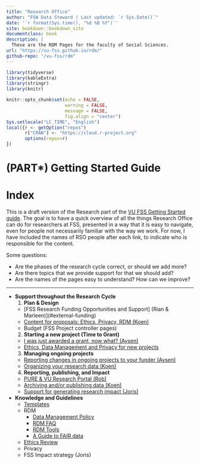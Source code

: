 ```yaml
--- 
title: "Research Office"
author: "FSW Data Steward | Last updated: `r Sys.Date()`"
date: '`r format(Sys.time(), "%d %B %Y")`'
site: bookdown::bookdown_site
documentclass: book
description: |
  These are the RDM Pages for the faculty of Social Sciences.
url: "https://vu-fss.github.io/rdm/"
github-repo: "/vu-fss/rdm"
---
```



```r

library(tidyverse)
library(kableExtra)
library(stringr)
library(knitr)

knitr::opts_chunk$set(echo = FALSE, 
                      warning = FALSE, 
                      message = FALSE,
                      fig.align = "center")
Sys.setlocale("LC_TIME", "English")
local({r <- getOption("repos")
       r["CRAN"] <- "https://cloud.r-project.org" 
       options(repos=r)
})
```

# (PART\*) Getting Started Guide {-}



# Index

This is a draft version of the Research part of the [VU FSS Getting Started guide](https://vu.nl/en/employee/social-sciences-getting-started). The goal is to have a quick overview of all the things Research Office can do for researchers at FSS, presented in a way that it is easy to navigate, even for people not necessarily familiar with the way we work. For now, I have included the names of RSO people after each link, to indicate who is responsible for the content.

Some questions:

- Are the phases of the research cycle correct, or should we add more?
- Are there topics that we provide support for that we should add?
- Are the names of the pages easy to understand? How can we improve?

---------------


- **Support throughout the Research Cycle**
  1. **Plan & Design**
    - [FSS Research Funding Opportunities and Support] (Rian & Marleen)](#external-funding)
    - [Content for proposals: Ethics, Privacy, RDM (Koen)](#proposal-content-rdm)
    - Budget (FSS Project controller pages)
  2. **Starting a new project (Time to Grant)**
    - [I was just awarded a grant, now what? (Aysen)](#awarded-then-what)
    - [Ethics, Data Management and Privacy for new projects](#new-rdm)
  3. **Managing ongoing projects**
    - [Reporting changes in ongoing projects to your funder (Aysen)](#ongoing-changes)
    - [Organizing your research data (Koen)](#ongoing-rdm)
  4. **Reporting,  publishing, and Impact**
    - [PURE & VU Research Portal (Rob)](#completed-pure)
    - [Archiving and/or publishing data (Koen)](#completed-rdm)
    - [Support for generating research impact (Joris)](#impact)
- **Knowledge and Guidelines**
  - [Templates](#templates)
  - RDM
    - [Data Management Policy](#rdm-policy)
    - [RDM FAQ](#rdm-faq)
    - [RDM Tools](#rdm-tools)
    - [A Guide to FAIR data](#rdm-fair)
  - [Ethics Review](#ethics-review)
  - Privacy
  - FSS Impact strategy (Joris)


<!---
Links
-->


<!-- Faculty Pages -->

[rerc]: https://vu.nl/en/employee/social-sciences-getting-started/research-ethics-review-fss
[self-check]: https://vuletteren.eu.qualtrics.com/jfe/form/SV_6hCj2czIWzboW6V
[fss-rdm-info]: https://vu.nl/en/employee/social-sciences-getting-started/data-management-fss
[fss-archiving]: https://github.com/kleuveld/rdm_pages/blob/fss_rdm_policy/_documents/fss_archiving_guidelines.md
[fss-rdm-policy]: https://assets.vu.nl/d8b6f1f5-816c-005b-1dc1-e363dd7ce9a5/4d95b39d-42d0-49c3-8797-382ed7767549/FSW%20Datamanagementbeleid%20ENG.pdf


[fss-guidelines-archiving]: vu-fss-guidelines-for-archiving-data.html
[fss-guidelines-organization]: vu-fss-guidelines-for-data-organization.html


<!-- VU-wide Resources -->

[libguide]: https://libguides.vu.nl/rdm
[rds-portal]: https://vu.nl/nl/medewerker/research-data-support
[storage-costs]: https://vu.nl/en/about-vu/more-about/costs-research-en-archiving-storage


<!---
Rules, regulations and guidelines
-->

[gdpr]: https://gdpr-info.eu
[dsw-guidelines]: https://vunl-my.sharepoint.com/:b:/g/personal/k_leuveld_vu_nl/EUjMpC_8Yy5HsIkhFZ8SMecB9mET_yO0xgBh8rtbdjvw3g?e=QIw5Qg
[erc-guidelines]: https://ec.europa.eu/research/participants/data/ref/h2020/other/hi/oa-pilot/h2020-hi-erc-oa-guide_en.pdf
[vu-rdm-policy]: https://libguides.vu.nl/ld.php?content_id=32045526
[nlcoc]: https://doi.org/10.17026/dans-2cj-nvwu
[eucouncilopendata]: https://data.consilium.europa.eu/doc/document/ST-9526-2016-INIT/en/pdf
[fairprinciples]: https://www.go-fair.org/fair-principles/
[ABV-guidelines]: https://antropologen.nl/app/uploads/2019/01/guidelines-for-anthropological-research.pdf
[NSV-guidelines]: https://www.nsv-sociologie.nl/?page_id=17
[nkwp-guidelines]: http://politicologie.nl/wp-content/uploads/2021/10/Beroepscode-2008.doc
[aom-guidelines]: https://aom.org/about-aom/governance/ethics/code-of-ethics


<!---
Policy comparions
-->

[fss-coc]: policy-comparisons.html#netherlands-code-of-conduct-for-research-integrity-standards-for-good-research-practices
[fss-vu]: policy-comparisons.html#vu-rdm-policy
[fss-dsw]: policy-comparisons.html#guideline-for-the-archiving-of-academic-research-for-faculties-of-behavioural-and-social-sciences-in-the-netherlands

[fss-fair]: policy-comparisons.html#fair-principles
[fss-abv]: policy-comparisons.html#guidelines-for-anthropological-research-data-management-ethics-and-integrity
[fss-aom]: policy-comparisons.html#academy-of-management-code-of-ethics
[fss-nkwp]: policy-comparisons.html#beroepscode-nederlandse-kring-voor-wetenschap-der-politiek
[fss-nsv]: policy-comparisons.html#beroepscode-nederlandse-sociologische-vereniging




<!-- 
  Tools
-->

[RDS-tools]: https://vu.nl/en/about-vu/more-about/rdm-tools 
[dmponline]: https://dmponline.vu.nl
[storage-finder]: https://vu.nl/en/research/storagefinder
[yoda]: https://yoda.vu.nl

[sdcmicro]: https://sdcpractice.readthedocs.io/en/latest/sdcMicro.html
[amnesia]: https://amnesia.openaire.eu/
[storage-finder]: https://vu.nl/en/research/storagefinder
[cryptomator]: https://cryptomator.org/




<!-- Templates -->

[privacystatement_nl]: https://vunl.sharepoint.com/:w:/s/FSW-OE-ResearchOfficeFSS/ESBLrBcDrLhLpzfiVI8nHmUB76Deu6chNA3xehbSeOnemw?e=OA1jdu
[privacystatement_en]: https://vunl.sharepoint.com/:w:/s/FSW-OE-ResearchOfficeFSS/EYTq4TISYv5ElJJzSRxC7IcByRFwKCzlMy8EAiOvBXpZmw?e=PIN51k
[informedconsent_nl]: https://vunl.sharepoint.com/:w:/s/FSW-OE-ResearchOfficeFSS/ERBn_xahKvlLkDUK-U_tftEBotu01tkqAGJEmek6QaW7bA?e=bzCJmT
[informedconsent_en]: https://vunl.sharepoint.com/:w:/s/FSW-OE-ResearchOfficeFSS/ESJBHiS6_rhAkvgQcVIuvMYB4-fnXdlB0tAHNu82tHsVdA?e=Izrmsi

[pre-dpia]: https://vunl.sharepoint.com/:x:/s/FSW-OE-ResearchOfficeFSS/EWYcxpZIZsRGvbHtHYOxkEUB_wKceBaqf5Ru8FzzZcfwZw?e=3wLuPu
[dpia]: https://vunl.sharepoint.com/:w:/s/FSW-OE-ResearchOfficeFSS/EZghCIopj2xDhJod6pSoKNAB8cl62GyDo0qA2gfCMX0j3w?e=NcIVIu

[liber-dmps]: https://libereurope.eu/working-group/research-data-management/plans/
[dmponline-public]: https://dmponline.vu.nl/public_plans


[datasharingstatement]: https://vunl.sharepoint.com/:w:/s/FSW-OE-ResearchOfficeFSS/Ef6ZP4Z0jX1EoiUuIdGJ7X4BjdeYnBz4LPhtEvVJK7gHKg?e=AVOzH1
<!-- Contacts -->

[rdmsupport]: mailto:RDM@vu.nl 
[datasteward]: mailto:k.leuveld@vu.nl
[privacychampion]: mailto:k.leuveld@vu.nl
